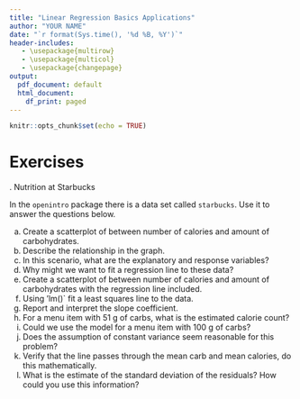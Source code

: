 ```yaml
---
title: "Linear Regression Basics Applications"
author: "YOUR NAME"
date: "`r format(Sys.time(), '%d %B, %Y')`"
header-includes:
   - \usepackage{multirow}
   - \usepackage{multicol}
   - \usepackage{changepage}
output:
  pdf_document: default
  html_document:
    df_print: paged
---
```


```r
knitr::opts_chunk$set(echo = TRUE)
```

\newcommand{\E}{\mbox{E}}
\newcommand{\Var}{\mbox{Var}}
\newcommand{\Cov}{\mbox{Cov}}
\newcommand{\Prob}{\mbox{P}}
\newcommand*\diff{\mathop{}\!\mathrm{d}}

# Exercises

\indent 1. Nutrition at Starbucks  

In the `openintro` package there is a data set called `starbucks`. Use it to answer the questions below.

a. Create a scatterplot of between number of calories and amount of carbohydrates.
b. Describe the relationship in the graph.
c. In this scenario, what are the explanatory and response variables?
d. Why might we want to fit a regression line to these data?
e. Create a scatterplot of between number of calories and amount of carbohydrates with the regression line included.
f. Using 'lm()` fit a least squares line to the data.
g. Report and interpret the slope coefficient.  
h. For a menu item with 51 g of carbs, what is the estimated calorie count?
i. Could we use the model for a menu item with 100 g of carbs?
j. Does the assumption of constant variance seem reasonable for this problem?
k. Verify that the line passes through the mean carb and mean calories, do this mathematically.
l. What is the estimate of the standard deviation of the residuals? How could you use this information?

